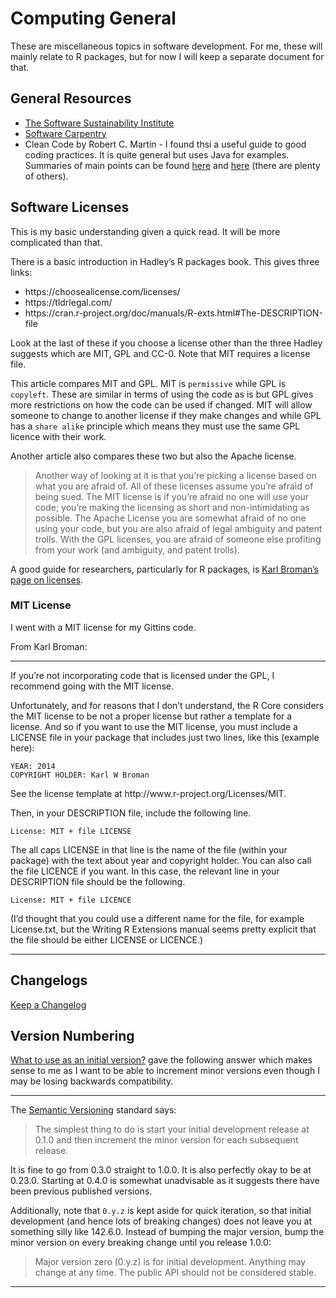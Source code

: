 # Computing General

These are miscellaneous topics in software development. For me, these will mainly relate to R packages, but for now I will keep a separate document for that.

## General Resources

+ [The Software Sustainability Institute](https://www.software.ac.uk/)
+ [Software Carpentry](https://software-carpentry.org/)
+ Clean Code by Robert C. Martin - I found thsi a useful guide to good coding practices. It is quite general but uses Java for examples. Summaries of main points can be found [here](https://reflectoring.io/book-review-clean-code/) and [here](https://gist.github.com/wojteklu/73c6914cc446146b8b533c0988cf8d29) (there are plenty of others).

## Software Licenses

This is my basic understanding given a quick read. It will be more complicated than that.

There is a basic introduction in Hadley's R packages book. This gives three links:

+	https://choosealicense.com/licenses/
+	https://tldrlegal.com/
+	https://cran.r-project.org/doc/manuals/R-exts.html#The-DESCRIPTION-file

Look at the last of these if you choose a license other than the three Hadley suggests which are MIT, GPL and CC-0. Note that MIT requires a license file.

This article compares MIT and GPL. MIT is `permissive` while GPL is `copyleft`. These are similar in terms of using the code as is but GPL gives more restrictions on how the code can be used if changed. MIT will allow someone to change to another license if they make changes and while GPL has a `share alike` principle which means they must use the same GPL licence with their work.

Another article also compares these two but also the Apache license. 

>Another way of looking at it is that you’re picking a license based on what you are afraid of. All of these licenses assume you’re afraid of being sued. The MIT license is if you’re afraid no one will use your code; you’re making the licensing as short and non-intimidating as possible. The Apache License you are somewhat afraid of no one using your code, but you are also afraid of legal ambiguity and patent trolls. With the GPL licenses, you are afraid of someone else profiting from your work (and ambiguity, and patent trolls).

A good guide for researchers, particularly for R packages, is [Karl Broman's page on licenses](http://kbroman.org/pkg_primer/pages/licenses.html).

### MIT License

I went with a MIT license for my Gittins code.

From Karl Broman:

---

If you’re not incorporating code that is licensed under the GPL, I recommend going with the MIT license.

Unfortunately, and for reasons that I don’t understand, the R Core considers the MIT license to be not a proper license but rather a template for a license. And so if you want to use the MIT license, you must include a LICENSE file in your package that includes just two lines, like this (example here):

```
YEAR: 2014
COPYRIGHT HOLDER: Karl W Broman
```
See the license template at http://www.r-project.org/Licenses/MIT.

Then, in your DESCRIPTION file, include the following line.

```
License: MIT + file LICENSE
```

The all caps LICENSE in that line is the name of the file (within your package) with the text about year and copyright holder. You can also call the file LICENCE if you want. In this case, the relevant line in your DESCRIPTION file should be the following.

```
License: MIT + file LICENCE
```

(I’d thought that you could use a different name for the file, for example License.txt, but the Writing R Extensions manual seems pretty explicit that the file should be either LICENSE or LICENCE.)

---

## Changelogs 

[Keep a Changelog](https://keepachangelog.com/en/1.0.0/)

## Version Numbering

[What to use as an initial version?](https://stackoverflow.com/questions/3728626/what-to-use-as-an-initial-version) gave the following answer which makes sense to me as I want to be able to increment minor versions even though I may be losing backwards compatibility.

---

The [Semantic Versioning](https://semver.org/) standard says:

 >The simplest thing to do is start your initial development release at 0.1.0 and then increment the minor version for each subsequent release.

It is fine to go from 0.3.0 straight to 1.0.0. It is also perfectly okay to be at 0.23.0. Starting at 0.4.0 is somewhat unadvisable as it suggests there have been previous published versions.

Additionally, note that `0.y.z` is kept aside for quick iteration, so that initial development (and hence lots of breaking changes) does not leave you at something silly like 142.6.0. Instead of bumping the major version, bump the minor version on every breaking change until you release 1.0.0:

>Major version zero (0.y.z) is for initial development. Anything may change at any time. The public API should not be considered stable.

---
